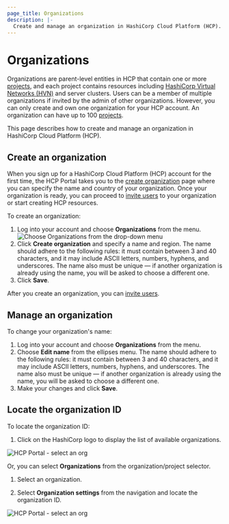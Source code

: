 ```yaml
---
page_title: Organizations
description: |-
  Create and manage an organization in HashiCorp Cloud Platform (HCP).
---
```


# Organizations

Organizations are parent-level entities in HCP that contain one or more
[projects](/hcp/docs/hcp/admin/projects), and each project contains resources
including [HashiCorp Virtual Networks (HVN)](/hcp/docs/hcp/network) and server
clusters. Users can be a member of multiple organizations if invited by the
admin of other organizations. However, you can only create and own one
organization for your HCP account. An organization can have up to 100
[projects](/hcp/docs/hcp/admin/projects).

This page describes how to create and manage an organization in HashiCorp Cloud Platform (HCP).

## Create an organization

<Tip title="Note">

When you sign up for a HashiCorp Cloud Platform (HCP) account for the first
time, the HCP Portal takes you to the [create
organization](https://portal.cloud.hashicorp.com/orgs/create) page where you can
specify the name and country of your organization. Once your organization is
ready, you can proceed to [invite users](/hcp/docs/hcp/admin/users#invite-users)
to your organization or start creating HCP resources.

</Tip>


To create an organization:

1. Log into your account and choose **Organizations** from the menu.
   ![Choose Organizations from the drop-down menu](/img/docs/hcp-core/hcp-choose-org.png 'Organizations drop-down menu')
1. Click **Create organization** and specify a name and region. The name should adhere to the following rules: it must contain between 3 and 40 characters, and it may include ASCII letters, numbers, hyphens, and underscores. The name also must be unique — if another organization is already using the name, you will be asked to choose a different one.
1. Click **Save**.

After you create an organization, you can [invite users](/hcp/docs/hcp/admin/users#invite-users).

## Manage an organization

To change your organization's name:

1. Log into your account and choose **Organizations** from the menu.
1. Choose **Edit name** from the ellipses menu. The name should adhere to the following rules: it must contain between 3 and 40 characters, and it may include ASCII letters, numbers, hyphens, and underscores. The name also must be unique — if another organization is already using the name, you will be asked to choose a different one.
1. Make your changes and click **Save**.

## Locate the organization ID

To locate the organization ID:

1. Click on the HashiCorp logo to display the list of available organizations.

  ![HCP Portal - select an org](/img/docs/hcp-core/ui-select-org.png)

  Or, you can select **Organizations** from the organization/project selector. 

1. Select an organization.

1. Select **Organization settings** from the navigation and locate the organization ID.

  ![HCP Portal - select an org](/img/docs/hcp-core/ui-org-id.png)